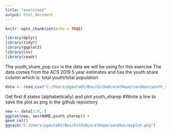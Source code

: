 ```yaml
---
title: "exercise2"
output: html_document
---
```


```r
knitr::opts_chunk$set(echo = TRUE)
```

```r
library(dplyr)
library(tidyr)
library(ggplot2)
library(csv)
library(readr)
```


The youth_share_pop.csv is the data we will be using for this exercise
The data comes from the ACS 2019 5 year estimates and has the youth share column which is: total youth/total population

```r
data <- read_csv("C:/Users/pgauta01/Box/GithubLocalRepo/sandbox/youth_share_pop.csv")
```

Get first 8 states (alphabetically) and plot youth_sharep
#Wrote a line to save the plot as png in the github repository
```r
new <- data[1:8, ]
ggplot(new, aes(NAME,youth_sharep)) +
geom_col()
ggsave("C:/Users/pgauta01/Box/GithubLocalRepo/sandbox/myplot.png")

```